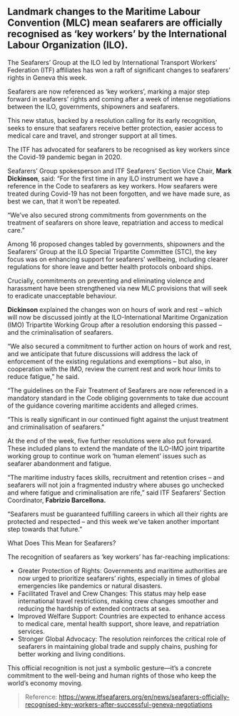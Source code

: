 ## Landmark changes to the Maritime Labour Convention (MLC) mean seafarers are officially recognised as ‘key workers’ by the International Labour Organization (ILO). 

<div className='news-paragraph'>
The Seafarers’ Group at the ILO led by International Transport Workers’ Federation (ITF) affiliates has won a raft of significant changes to seafarers’ rights in Geneva this week. 

Seafarers are now referenced as ‘key workers’, marking a major step forward in seafarers’ rights and coming after a week of intense negotiations between the ILO, governments, shipowners and seafarers. 

This new status, backed by a resolution calling for its early recognition, seeks to ensure that seafarers receive better protection, easier access to medical care and travel, and stronger support at all times. 

The ITF has advocated for seafarers to be recognised as key workers since the Covid-19 pandemic began in 2020.  

Seafarers’ Group spokesperson and ITF Seafarers’ Section Vice Chair, **Mark Dickinson**, said: “For the first time in any ILO instrument we have a reference in the Code to seafarers as key workers. How seafarers were treated during Covid-19 has not been forgotten, and we have made sure, as best we can, that it won’t be repeated. 

“We’ve also secured strong commitments from governments on the treatment of seafarers on shore leave, repatriation and access to medical care.” 

Among 16 proposed changes tabled by governments, shipowners and the Seafarers’ Group at the ILO Special Tripartite Committee (STC), the key focus was on enhancing support for seafarers' wellbeing, including clearer regulations for shore leave and better health protocols onboard ships.  

Crucially, commitments on preventing and eliminating violence and harassment have been strengthened via new MLC provisions that will seek to eradicate unacceptable behaviour.  

**Dickinson** explained the changes won on hours of work and rest – which will now be discussed jointly at the ILO-International Maritime Organization (IMO) Tripartite Working Group after a resolution endorsing this passed – and the criminalisation of seafarers. 

“We also secured a commitment to further action on hours of work and rest, and we anticipate that future discussions will address the lack of enforcement of the existing regulations and exemptions – but also, in cooperation with the IMO, review the current rest and work hour limits to reduce fatigue,” he said. 

“The guidelines on the Fair Treatment of Seafarers are now referenced in a mandatory standard in the Code obliging governments to take due account of the guidance covering maritime accidents and alleged crimes.  

“This is really significant in our continued fight against the unjust treatment and criminalisation of seafarers.” 

At the end of the week, five further resolutions were also put forward. These included plans to extend the mandate of the ILO-IMO joint tripartite working group to continue work on ‘human element’ issues such as seafarer abandonment and fatigue. 

“The maritime industry faces skills, recruitment and retention crises – and seafarers will not join a fragmented industry where abuses go unchecked and where fatigue and criminalisation are rife,” said ITF Seafarers’ Section Coordinator, **Fabrizio Barcellona.** 

“Seafarers must be guaranteed fulfilling careers in which all their rights are protected and respected – and this week we’ve taken another important step towards that future.” 

What Does This Mean for Seafarers?

The recognition of seafarers as ‘key workers’ has far-reaching implications:
</div>

- Greater Protection of Rights: Governments and maritime authorities are now urged to prioritize seafarers’ rights, especially in times of global emergencies like pandemics or natural disasters.
- Facilitated Travel and Crew Changes: This status may help ease international travel restrictions, making crew changes smoother and reducing the hardship of extended contracts at sea.
- Improved Welfare Support: Countries are expected to enhance access to medical care, mental health support, shore leave, and repatriation services.
- Stronger Global Advocacy: The resolution reinforces the critical role of seafarers in maintaining global trade and supply chains, pushing for better working and living conditions.

<div className='news-paragraph'>
This official recognition is not just a symbolic gesture—it’s a concrete commitment to the well-being and human rights of those who keep the world’s economy moving.
</div>

> Reference: https://www.itfseafarers.org/en/news/seafarers-officially-recognised-key-workers-after-successful-geneva-negotiations